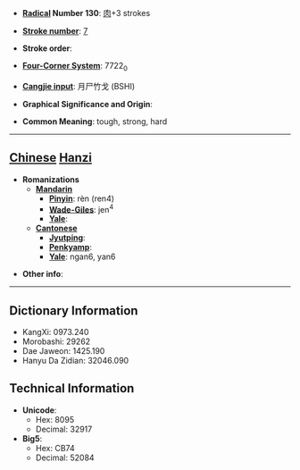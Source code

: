 * '''[[Wiktionary:Chinese radical index| Radical]] Number 130''': [[Wiktionary:Chinese radical index 肉|肉]]+3 strokes

* '''[[Wiktionary:Chinese total strokes index|Stroke number]]''': [[Wiktionary:Chinese total strokes index 7|7]]

* '''Stroke order''': 

* '''[[Wiktionary:Chinese four corner index|Four-Corner System]]''': 7722<sub>0</sub>

* '''[[Wiktionary:Chinese Cangjie index|Cangjie input]]''': 月尸竹戈 (BSHI)

* '''Graphical Significance and Origin''': 

* '''Common Meaning''': tough, strong, hard

----

== [[Chinese]] [[Hanzi]] ==

* '''Romanizations'''
** '''[[Mandarin]]'''
*** '''[[Pinyin]]''': rèn (ren4)
*** '''[[Wade-Giles]]''': jen<sup>4</sup>
*** '''[[Yale]]''': 
** '''[[Cantonese]]'''
*** '''[[Jyutping]]''':
*** '''[[Penkyamp]]''': 
*** '''[[Yale]]''': ngan6, yan6

* '''Other info''': 

----

== Dictionary Information ==

* KangXi: 0973.240
* Morobashi: 29262
* Dae Jaweon: 1425.190
* Hanyu Da Zidian: 32046.090

== Technical Information ==

* '''Unicode''':
** Hex: 8095
** Decimal: 32917
* '''Big5''':
** Hex: CB74
** Decimal: 52084
